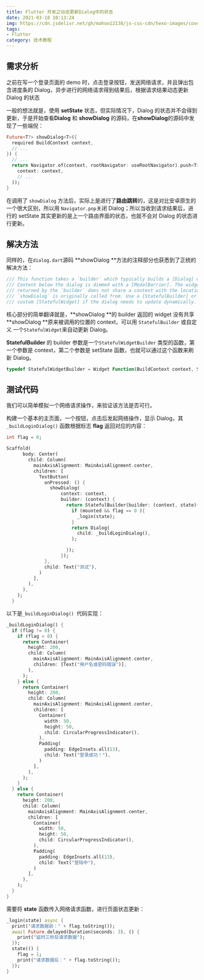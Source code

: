 ```yaml
---
title: Flutter 开发之动态更新Dialog中的状态
date: 2021-03-18 10:13:24
img: https://cdn.jsdelivr.net/gh/mahoo12138/js-css-cdn/hexo-images/cover/flutter.png
tags: 
- Flutter
category: 技术教程
---
```


## 需求分析

之前在写一个登录页面的 demo 时，点击登录按钮，发送网络请求，并且弹出包含进度条的 Dialog，异步进行的网络请求得到结果后，根据请求结果动态更新 Dialog 的状态

一般的想法就是，使用 **setState** 状态，但实际情况下，Dialog 的状态并不会得到更新，于是开始查看**Dialog** 和 **showDialog** 的源码，在**showDialog**的源码中发现了一些端倪：

```dart
Future<T?> showDialog<T>({
  required BuildContext context,
  // ...
}) {
  // ...
  return Navigator.of(context, rootNavigator: useRootNavigator).push<T>(DialogRoute<T>(
    context: context,
	// ...
  ));
}
```

在调用了 `showDialog` 方法后，实际上是进行了**路由跳转**的，这是对比安卓原生的一个很大区别，所以用 `Navigator.pop`关闭 Dialog；所以当收到请求结果后，进行的 setState 其实更新的是上一个路由界面的状态，也就不会对 Dialog 的状态进行更新。

## 解决方法

同样的，在`dialog.dart`源码 **showDialog **方法的注释部分也获悉到了正统的解决方法：

```dart
/// This function takes a `builder` which typically builds a [Dialog] widget.
/// Content below the dialog is dimmed with a [ModalBarrier]. The widget
/// returned by the `builder` does not share a context with the location that
/// `showDialog` is originally called from. Use a [StatefulBuilder] or a
/// custom [StatefulWidget] if the dialog needs to update dynamically.
```

核心部分的简单翻译就是，**showDialog **的 builder 返回的 widget 没有共享 **showDialog **原来被调用的位置的 context，可以用 `StatefulBuilder` 或自定义 一个`StatefulWidget`来自动更新 Dialog。

**StatefulBuilder** 的 builder 参数是一个`StatefulWidgetBuilder` 类型的函数，第一个参数是 context，第二个参数是 setState 函数，也就可以通过这个函数来刷新 Dialog。

```dart
typedef StatefulWidgetBuilder = Widget Function(BuildContext context, StateSetter setState);
```

## 测试代码

我们可以简单模拟一个网络请求操作，来验证该方法是否可行。

构建一个基本的主页面，一个按钮，点击后发起网络操作，显示 Dialog，其`_buildLoginDialog()` 函数根据标志 **flag**  返回对应的内容：

```dart
int flag = 0;

Scaffold(
      body: Center(
        child: Column(
          mainAxisAlignment: MainAxisAlignment.center,
          children: [
            TextButton(
              onPressed: () {
                showDialog(
                    context: context,
                    builder: (context) {
                      return StatefulBuilder(builder: (context, state){
                        if (mounted && flag == 0 ){
                          _login(state);
                        }
                        return Dialog(
                          child: _buildLoginDialog(),
                        );

                      });
                    });
              },
              child: Text("测试"),
            )
          ],
        ),
      ),
    );
  }
```

以下是`_buildLoginDialog() `代码实现：

```dart
_buildLoginDialog() {
  if (flag != 0) {
    if (flag < 0) {
      return Container(
        height: 200,
        child: Column(
          mainAxisAlignment: MainAxisAlignment.center,
          children: [Text("用户名或密码错误")],
        ),
      );
    } else {
      return Container(
        height: 200,
        child: Column(
          mainAxisAlignment: MainAxisAlignment.center,
          children: [
            Container(
              width: 50,
              height: 50,
              child: CircularProgressIndicator(),
            ),
            Padding(
              padding: EdgeInsets.all(13),
              child: Text("登录成功！"),
            )
          ],
        ),
      );
    }
  } else {
    return Container(
      height: 200,
      child: Column(
        mainAxisAlignment: MainAxisAlignment.center,
        children: [
          Container(
            width: 50,
            height: 50,
            child: CircularProgressIndicator(),
          ),
          Padding(
            padding: EdgeInsets.all(13),
            child: Text("登陆中"),
          )
        ],
      ),
    );
  }
}
```

需要将 **state** 函数传入网络请求函数，进行页面状态更新：

```dart
_login(state) async {
  print("请求数据前：" + flag.toString());
  await Future.delayed(Duration(seconds: 3), () {
    print("延时三秒后请求数据");
  });
  state(() {
    flag = 1;
    print("请求数据后：" + flag.toString());
  });
}
```

